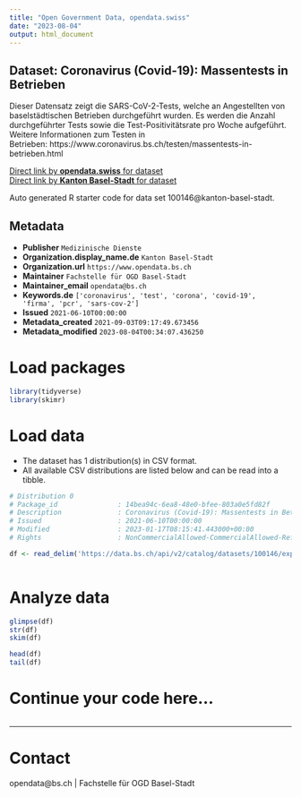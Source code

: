 ```yaml
---
title: "Open Government Data, opendata.swiss"
date: "2023-08-04"
output: html_document
---
```


## Dataset: Coronavirus (Covid-19): Massentests in Betrieben

Dieser Datensatz zeigt die SARS-CoV-2-Tests, welche an Angestellten von baselstädtischen Betrieben durchgeführt wurden. Es werden die Anzahl durchgeführter Tests sowie die Test-Positivitätsrate pro Woche aufgeführt. Weitere Informationen zum Testen in Betrieben: https://www.coronavirus.bs.ch/testen/massentests-in-betrieben.html

[Direct link by **opendata.swiss** for dataset](https://opendata.swiss/de/dataset/coronavirus-covid-19-massentests-in-betrieben)<br>
[Direct link by **Kanton Basel-Stadt** for dataset](https://data.bs.ch/explore/dataset/100146/)

Auto generated R starter code for data set 100146@kanton-basel-stadt.

## Metadata

- **Publisher** `Medizinische Dienste`
- **Organization.display_name.de** `Kanton Basel-Stadt`
- **Organization.url** `https://www.opendata.bs.ch`
- **Maintainer** `Fachstelle für OGD Basel-Stadt`
- **Maintainer_email** `opendata@bs.ch`
- **Keywords.de** `['coronavirus', 'test', 'corona', 'covid-19', 'firma', 'pcr', 'sars-cov-2']`
- **Issued** `2021-06-10T00:00:00`
- **Metadata_created** `2021-09-03T09:17:49.673456`
- **Metadata_modified** `2023-08-04T00:34:07.436250`


# Load packages

```r

library(tidyverse)
library(skimr)

```

# Load data

-   The dataset has 1 distribution(s) in CSV format.
-   All available CSV distributions are listed below and can be read into a tibble.

```r

# Distribution 0
# Package_id               : 14bea94c-6ea8-48e0-bfee-803a0e5fd82f
# Description              : Coronavirus (Covid-19): Massentests in Betrieben (csv)
# Issued                   : 2021-06-10T00:00:00
# Modified                 : 2023-01-17T08:15:41.443000+00:00
# Rights                   : NonCommercialAllowed-CommercialAllowed-ReferenceRequired

df <- read_delim('https://data.bs.ch/api/v2/catalog/datasets/100146/exports/csv')



```

# Analyze data

```r

glimpse(df)
str(df)
skim(df)

head(df)
tail(df)

```

# Continue your code here...

```r

```

------------------------------------------------------------------------

# Contact

opendata@bs.ch | Fachstelle für OGD Basel-Stadt
